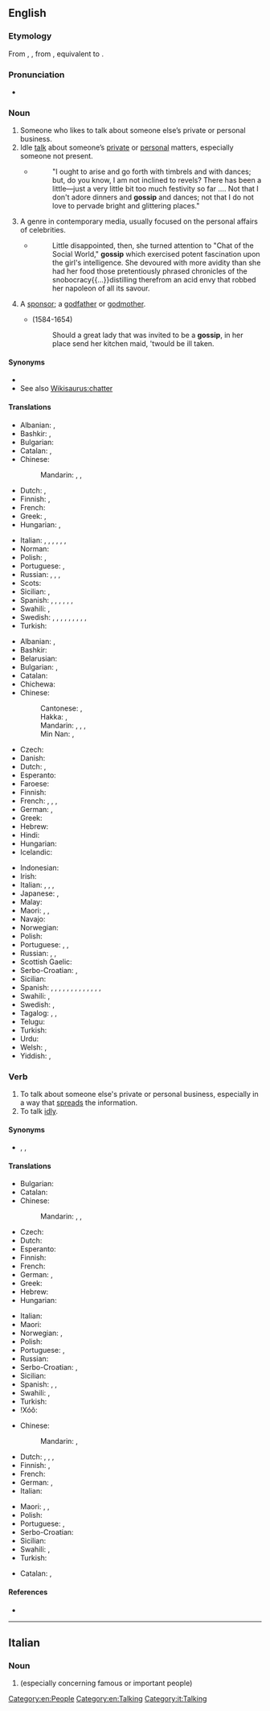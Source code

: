 ==English==
{{wikipedia}}

===Etymology===
From {{etyl|enm|en}} {{m|enm|gossib}}, {{m|enm|godsib||a close friend or relation, a confidant}}, from {{etyl|ang|en}} {{m|ang|godsibb||godparent, sponsor}}, equivalent to {{compound|god|sib|lang=en}}.

===Pronunciation===
* {{audio|en-us-gossip.ogg|Audio (US)|lang=en}}

===Noun===
{{en-noun|~}}

# Someone who likes to talk about someone else’s private or personal business.
# Idle [[talk]] about someone’s [[private]] or [[personal]] matters, especially someone not present.
#* {{RQ:Chmbrs YngrSt|II}}
#*: "I ought to arise and go forth with timbrels and with dances; but, do you know, I am not inclined to revels? There has been a little&mdash;just a very little bit too much festivity so far&nbsp;&hellip;. Not that I don't adore dinners and '''gossip''' and dances; not that I do not love to pervade bright and glittering places.{{nb...}}"
# A genre in contemporary media, usually focused on the personal affairs of celebrities.
#* {{RQ:Vance Nobody|I}}
#*: Little disappointed, then, she turned attention to "Chat of the Social World," '''gossip''' which exercised potent fascination upon the girl's intelligence. She devoured with more avidity than she had her food those pretentiously phrased chronicles of the snobocracy{{...}}distilling therefrom an acid envy that robbed her napoleon of all its savour.
# {{lb|en|obsolete}} A [[sponsor]]; a [[godfather]] or [[godmother]].
#* {{w|John Selden}} (1584-1654)
#*: Should a great lady that was invited to be a '''gossip''', in her place send her kitchen maid, 'twould be ill taken.

====Synonyms====
* {{l|en|scuttlebutt}}
* See also [[Wikisaurus:chatter]]

====Translations====
{{trans-top|person}}
* Albanian: {{t+|sq|thashethemexhi|m}}, {{t+|sq|çuçurjar|m}}
* Bashkir: {{t|ba|ғәйбәтсе|m}}, {{t|ba|ғәйбәт тоҡсайы|m}}
* Bulgarian: {{t+|bg|клюкар|m|sc=Cyrl}}
* Catalan: {{t+|ca|tafaner}}, {{t+|ca|xafarder}}
* Chinese:
*: Mandarin: {{t|cmn|愛說閒話的人|sc=Hani}}, {{t|cmn|爱说闲话的人|tr=ài shuō xiánhuà de rén|sc=Hani}}, {{t|cmn|八卦的人|tr=bāguà de rén|sc=Hani}}
* Dutch: {{t+|nl|roddelaar|m}}, {{t+|nl|roddelaarster|f}}
* Finnish: {{t+|fi|juoruilija}}, {{t+|fi|juorukello}}
* French: {{t+|fr|commère|f}}
* Greek: {{t+|el|κουτσομπόλης|m}}, {{t+|el|κουτσομπόλα|f}}
* Hungarian: {{t+|hu|pletykás}}, {{t+|hu|pletykafészek}}
{{trans-mid}}
* Italian: {{t+|it|pettegolo|m}}, {{t+|it|pettegola|f}}, {{t|it|chiacchierone|m}}, {{t|it|chiacchierona|f}}, {{t+|it|comare|f}} {{qualifier|regional}}, {{t|it|linguacciuto|m}}, {{t+|it|ciarlatano|m}}
* Norman: {{t|nrf|conméthe|f}}
* Polish: {{t+|pl|plotkarz|m-pr}}, {{t+|pl|plotkarka|f}}
* Portuguese: {{t|pt|mexeriqueiro|m}}, {{t+|pt|fofoqueiro|m}}
* Russian: {{t+|ru|спле́тник|m}}, {{t+|ru|спле́тница|m}}, {{t+|ru|болту́н|m}}, {{t+|ru|болту́нья|f}}
* Scots: {{t|sco|auld wife}}
* Sicilian: {{t|scn|cuttigghiaru|m}}, {{t|scn|cuttigghiara|f}}
* Spanish: {{t+|es|chismoso|m}}, {{t+|es|chismosa|f}} {{qualifier|especially Latin America}}, {{t+|es|copuchento|m}} {{qualifier|Chile|colloquial}}, {{t|es|argüendero|m}}, {{t|es|argüendera|f}} {{qualifier|Mexico|colloquial}}, {{t+|es|alcahuete|m}}, {{t+|es|cotilla|m|f}}
* Swahili: {{t+|sw|tetesi}}, {{t+|sw|fitina}}
* Swedish: {{t+|sv|skvallerbytta}}, {{t+|sv|skvallerkäring}}, {{t|sv|sladderkärring|c}}, {{t|sv|sladdertacka|c}}, {{t|sv|skvallerkvarn|c}}, {{t|sv|skvallermoster|c}}, {{t|sv|skvallerranta|c}}, {{t|sv|skvallertaska|c}}, {{t|sv|skvallertant}}, {{t+|sv|tjallare|c}}
* Turkish: {{t+|tr|dedikoducu}}
{{trans-bottom}}

{{trans-top|idle talk}}
* Albanian: {{t+|sq|thashetheme|f}}, {{t+|sq|çuçurimë|f}}
* Bashkir: {{t|ba|ғәйбәт|m}}
* Belarusian: {{t|be|плётка|f|sc=Cyrl}}
* Bulgarian: {{t+|bg|клюка|f|sc=Cyrl}}, {{t+|bg|сплетня|f|sc=Cyrl}}
* Catalan: {{t|ca|xafarderia|f}}
* Chichewa: {{t|ny|bodza|alt=mabodza}}
* Chinese:
*: Cantonese: {{t|yue|閒話|sc=Hani}}, {{t|yue|闲话|tr=haan4 waa6-2|sc=Hani}}
*: Hakka: {{t|hak|閒話|sc=Hani}}, {{t|hak|闲话|tr=hàn-fa|sc=Hani}}
*: Mandarin: {{t+|cmn|閒話|sc=Hani}}, {{t+|cmn|闲话|tr=xiánhuá|sc=Hani}}, {{t+|cmn|山海經|sc=Hani}}, {{t+|cmn|山海经|tr=shānhǎijīng|sc=Hani}}
*: Min Nan: {{t+|nan|閒仔話|sc=Hani}}, {{t|nan|闲仔话|tr=êng-á-ōe|sc=Hani}}
* Czech: {{t+|cs|drb|m}}
* Danish: {{t|da|sladder|n-p}}
* Dutch: {{t+|nl|kletspraatje}}, {{t+|nl|roddel}}
* Esperanto: {{t|eo|klaĉo}}
* Faroese: {{t|fo|slatur|n}}
* Finnish: {{t+|fi|juoru}}
* French: {{t+|fr|commérage}}, {{t+|fr|ragot}}, {{t+|fr|cancan}}, {{t+|fr|qu'en-dira-t-on}}
* German: {{t+|de|Klatsch|m}}, {{t+|de|Tratsch|m}}
* Greek: {{t+|el|κουτσομπολιό|n}}
* Hebrew: {{t+|he|רכילות|f|tr=rehilut}}
* Hindi: {{t|hi|गप-शप|f|tr=gap-śap|sc=Deva}}
* Hungarian: {{t+|hu|pletyka}}
* Icelandic: {{t|is|slúður|n}}
{{trans-mid}}
* Indonesian: {{t+|id|gosip}}
* Irish: {{t|ga|scéalaíocht|f}}
* Italian: {{t+|it|pettegolezzo|m}}, {{t|it|chiacchera|f}}, {{t+|it|diceria|f}}, {{t+|it|ciarla|f}}
* Japanese: {{t+|ja|噂|tr=うわさ, uwasa|sc=Jpan}}, {{t|ja|ゴシップ|tr=goshippu|sc=Jpan}}
* Malay: {{t|ms|gosip}}
* Maori: {{t|mi|tarawau}}, {{t|mi|pōtinitini}}, {{t|mi|pakitara}}
* Navajo: {{t|nv|aseezį́}}
* Norwegian: {{t|no|sladder|n}}
* Polish: {{t+|pl|plotka|f}}
* Portuguese: {{t+|pt|bisbilhotice|f}}, {{t+|pt|fofoca|f}} {{qualifier|Brazil}}, {{t+|pt|mexerico|m}}
* Russian: {{t+|ru|спле́тни|f-p}}, {{t+|ru|слу́хи|m-p}}, {{t+|ru|болтовня́|f}}
* Scottish Gaelic: {{t|gd|seanchas|m}}
* Serbo-Croatian: {{t+|sh|ogovaranje|n}}, {{t|sh|оговарање|n}}
* Sicilian: {{t+|scn|cuttigghiu|m}}
* Spanish: {{t+|es|chisme|m}} {{qualifier|especially Latin America}}, {{t+|es|bochinche|m}} {{qualifier|Colombian Atlantic Coast|Dominican Republic|Panama|Puerto Rico - colloquial}}, {{t|es|brete|f}} {{qualifier|Cuba|colloquial}}, {{t+|es|cahuín|m}} {{qualifier|Chile|colloquial}}, {{t+|es|chambre|m}} {{qualifier|El Salvador|Honduras - colloquial}}, {{t|es|chimento|m}} {{qualifier|Argentina|Uruguay - colloquial}}, {{t|es|chirmol|m}} {{qualifier|Guatemala|colloquial}}, {{t|es|cocoa|f}} {{qualifier|Panama|colloquial}}, {{t+|es|copucha|f}} {{qualifier|Chile|colloquial}}, {{t+|es|cotilleo|m}} {{qualifier|Spain}}, {{t|es|cuecho|m}} {{qualifier|Nicaragua|colloquial}}, {{t+|es|mitote|m}}, {{t|es|argüende|m}} {{qualifier|Mexico|colloquial}}, {{t|es|vinazo|m}} {{qualifier|Costa Rica|colloquial}}
* Swahili: {{t+|sw|tetesi}}, {{t+|sw|fitina}}
* Swedish: {{t+|sv|skvaller|n}}, {{t+|sv|sladder|n}}
* Tagalog: {{t|tl|sitsit}}, {{t|tl|hatid-dumapit}}, {{t+|tl|tsismis}}
* Telugu: {{t|te|గాలి కబుర్లు}}
* Turkish: {{t+|tr|dedikodu}}
* Urdu: {{t|ur|گپ شپ|f|tr=gap śap|sc=ur-Arab}}
* Welsh: {{t+|cy|straeon|m-p}}, {{t|cy|clecs|m-p}}
* Yiddish: {{t|yi|שלח־מנות|m|n|tr=sh(a)lach-mones}} {{qualifier|humble}}, {{t|yi|שמועה|f|tr=shmue}}
{{trans-bottom}}

===Verb===
{{en-verb|gossips|gossiping|pres_ptc2=gossipping|gossiped|past2=gossipped}}

# To talk about someone else's private or personal business, especially in a way that [[spread]]s the information.
# To talk [[idly]].

====Synonyms====
* {{sense|talk about someone else's private or personal business}} {{l|en|blab}}, {{l|en|talk out of turn}}, {{l|en|tell tales out of school}}

====Translations====
{{trans-top|to talk about someone else's private or personal business}}
* Bulgarian: {{t|bg|клюкарствам|sc=Cyrl}}
* Catalan: {{t+|ca|xafardejar}}
* Chinese:
*: Mandarin: {{t|cmn|說閒話|sc=Hani}}, {{t|cmn|说闲话|tr=shuō xiánhuà|sc=Hani}}, {{t+|cmn|八卦|tr=bāguà|sc=Hani}}
* Czech: {{t+|cs|drbat}} {{qualifier|colloquial}}
* Dutch: {{t+|nl|roddelen}}
* Esperanto: {{t|eo|klaĉi}}
* Finnish: {{t+|fi|juoruta}}
* French: {{t+|fr|commérer}}
* German: {{t+|de|tratschen}}, {{t+|de|klatschen}}
* Greek: {{t+|el|κουτσομπολεύω}}
* Hebrew: {{t|he|לרכל}}
* Hungarian: {{t+|hu|pletykál}}
{{trans-mid}}
* Italian: {{t+|it|spettegolare}}
* Maori: {{t|mi|pakitara}}
* Norwegian: {{t|no|sladre}}, {{t|no|slarve}}
* Polish: {{t+|pl|plotkować}}
* Portuguese: {{t+|pt|fofocar}} {{qualifier|Brazil}}, {{t+|pt|mexericar}}
* Russian: {{t+|ru|спле́тничать|impf}}
* Serbo-Croatian: {{t+|sh|tračati}}, {{t+|sh|ogovarati}}
* Sicilian: {{t|scn|cuttigghiari}}
* Spanish: {{t+|es|chismear}}, {{t+|es|cotillear}}, {{t+|es|chismorrear}}
* Swahili: {{t+|sw|fakachi}}, {{t+|sw|fitina}}
* Turkish: {{t|tr|dedikodu yapmak}}
* ǃXóõ: {{t|nmn|ʘgāle}}
{{trans-bottom}}

{{trans-top|to talk idly}}
* Chinese:
*: Mandarin: {{t|cmn|說閒聊|sc=Hani}}, {{t|cmn|说闲聊|tr=shuō xiánliáo|sc=Hani}}
* Dutch: {{t+|nl|babbelen}}, {{t+|nl|zeveren}}, {{t+|nl|kletsen}}, {{t+|nl|zwetsen}}
* Finnish: {{t+|fi|jutella}}, {{t+|fi|juoruilla}}
* French: {{t+|fr|bavarder}}
* German: {{t+|de|klatschen}}, {{t+|de|schwatzen}}
* Italian: {{t|it|chiaccherare}}
{{trans-mid}}
* Maori: {{t|mi|pakitara}}, {{t|mi|ngutungutu}}, {{t|mi|tūtara}}
* Polish: {{t+|pl|plotkować}}
* Portuguese: {{t|pt|papear}}, {{t+|pt|bater papo}}
* Serbo-Croatian: {{t+|sh|brbljati}}
* Sicilian: {{t|scn|cuttigghiari}}
* Swahili: {{t+|sw|fakachi}}, {{t+|sw|fitina}}
* Turkish: {{t+|tr|çene çalmak}}
{{trans-bottom}}

{{checktrans-top}}
* Catalan: {{t-check|ca|xafardejar}}, {{t-check|ca|cotillejar}}
{{trans-mid}}
{{trans-bottom}}

====References====
* {{R:BBS}}

[[Category:en:People]]
[[Category:en:Talking]]

----

==Italian==

===Noun===
{{head|it|noun|g=m|inv}}

# {{l|en|gossip}} (especially concerning famous or important people)

[[Category:it:Talking]]